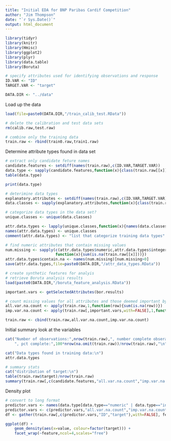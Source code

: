 ```yaml
---
title: "Initial EDA for BNP Paribas Cardif Competition"
author: "Jim Thompson"
date: "`r Sys.Date()`"
output: html_document
---
```


```r
library(tidyr)
library(knitr)
library(Hmisc)
library(ggplot2)
library(plyr)
library(data.table)
library(Boruta)

# specify attributes used for identifying observations and response
ID.VAR <- "ID"
TARGET.VAR <- "target"

DATA.DIR <- "../data"
```


Load up the data
```r

load(file=paste0(DATA.DIR,"/train_calib_test.RData"))

# delete the calibration and test data sets
rm(calib.raw,test.raw)

# combine only the training data
train.raw <- rbind(train0.raw,train1.raw)
```

Determine attribute types found in data set
```r
# extract only candidate feture names
candidate.features <- setdiff(names(train.raw),c(ID.VAR,TARGET.VAR))
data.type <- sapply(candidate.features,function(x){class(train.raw[[x]])})
table(data.type)

print(data.type)

# deterimine data types
explanatory.attributes <- setdiff(names(train.raw),c(ID.VAR,TARGET.VAR))
data.classes <- sapply(explanatory.attributes,function(x){class(train.raw[[x]])})

# categorize data types in the data set?
unique.classes <- unique(data.classes)

attr.data.types <- lapply(unique.classes,function(x){names(data.classes[data.classes==x])})
names(attr.data.types) <- unique.classes
comment(attr.data.types) <- "list that categorize training data types"

# find numeric attributes that contain missing values
num.missing <- sapply(c(attr.data.types$numeric,attr.data.types$integer),
                      function(x){sum(is.na(train.raw[[x]]))})
attr.data.types$contain.na <- names(num.missing)[num.missing>0]
save(attr.data.types,file=paste0(DATA.DIR,"/attr_data_types.RData"))

# create synthetic features for analyis
# retrieve Boruta analysis results
load(paste0(DATA.DIR,"/boruta_feature_analysis.RData"))

important.vars <- getSelectedAttributes(bor.results)

# count missing values for all attributes and those deemed important by Boruta
all.var.na.count <- apply(train.raw,1,function(row){sum(is.na(row))})
imp.var.na.count <- apply(train.raw[,important.vars,with=FALSE],1,function(row){sum(is.na(row))})

train.raw <- cbind(train.raw,all.var.na.count,imp.var.na.count)

```

Initial summary look at the variables
```r
cat("Number of observations:",nrow(train.raw),", number complete obserations:",nrow(na.omit(train.raw)),
    ", pct complete:",100*nrow(na.omit(train.raw))/nrow(train.raw),"\n")

cat("Data types found in training data:\n")
attr.data.types

# summary stats
cat("distribution of target:\n")
table(train.raw$target)/nrow(train.raw)
summary(train.raw[,c(candidate.features,"all.var.na.count","imp.var.na.count"),with=FALSE])
```

Density plot
```r
# convert to long format 
predictor.vars <- names(data.type[data.type=="numeric" | data.type=="integer"])
predictor.vars <- c(predictor.vars,"all.var.na.count","imp.var.na.count")
df <- gather(train.raw[,c(predictor.vars,"ID","target"),with=FALSE], feature, value, one_of(predictor.vars))

ggplot(df) + 
    geom_density(aes(x=value, colour=factor(target))) +
    facet_wrap(~feature,ncol=4,scales="free") 
```

